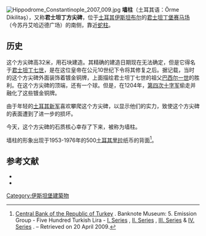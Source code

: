[[Image:Hippodrome_Constantinople_2007_009.jpg|thumb]]
'''墙柱'''（土耳其语：Örme Dikilitaş），又称'''君士坦丁方尖碑'''，位于[[土耳其|土耳其]][[伊斯坦布尔|伊斯坦布尔]]的[[君士坦丁堡赛马场|君士坦丁堡赛马场]]（今苏丹艾哈迈德广场）的南侧，靠近[[蛇柱|蛇柱]]。

== 历史 ==
这个方尖碑高32米，用石块建造。其精确的建造日期现在无法确定，但是它得名于[[君士坦丁七世|君士坦丁七世]]，是在这位皇帝在公元10世纪下令将其修复之后。据记载，当时的这个方尖碑外面装饰着镀金铜牌，上面描绘君士坦丁七世的祖父[[巴西尔一世|巴西尔一世]]的胜利。在这个方尖碑的顶端，还有一个球。但是，在1204年，[[第四次十字军|第四次十字军]]偷走并融化了这些镀金铜牌。 

由于年轻的[[土耳其新军|土耳其新军]]喜欢攀爬这个方尖碑，以显示他们的实力，致使这个方尖碑的表面遭到了进一步的损坏。

今天，这个方尖碑的石质核心幸存了下来，被称为墙柱。

墙柱的形象出现于1953-1976年的500[[土耳其里拉|土耳其里拉]]纸币的背面<ref>[http://www.tcmb.gov.tr/yeni/eng/ Central Bank of the Republic of Turkey]  {{webarchive|url=https://www.webcitation.org/5hFIaQq0J?url=http://www.tcmb.gov.tr/yeni/eng/ |date=2009-06-03 }}. Banknote Museum: 5. Emission Group - Five Hundred Turkish Lira - [http://www.tcmb.gov.tr/yeni/banknote/E5/182.htm I. Series]  {{webarchive|url=https://web.archive.org/web/20090204092416/http://tcmb.gov.tr/yeni/banknote/E5/182.htm |date=2009-02-04 }}, [http://www.tcmb.gov.tr/yeni/banknote/E5/184.htm II. Series]  {{webarchive|url=https://web.archive.org/web/20090204092417/http://tcmb.gov.tr/yeni/banknote/E5/184.htm |date=2009-02-04 }}, [http://www.tcmb.gov.tr/yeni/banknote/E5/186.htm III. Series]  {{webarchive|url=https://web.archive.org/web/20090204092422/http://tcmb.gov.tr/yeni/banknote/E5/186.htm |date=2009-02-04 }} & [http://www.tcmb.gov.tr/yeni/banknote/E5/188.htm IV. Series]  {{webarchive|url=https://web.archive.org/web/20090204092430/http://tcmb.gov.tr/yeni/banknote/E5/188.htm |date=2009-02-04 }}. – Retrieved on 20 April 2009.</ref>。

==参考文献==
{{Reflist}}
*{{cite web | url = http://english.istanbul.gov.tr/Default.aspx?pid=302 | title = The Walled Obelisk | accessdate = 2006-09-16 | deadurl = yes | archiveurl = https://web.archive.org/web/20060912114108/http://english.istanbul.gov.tr/Default.aspx?pid=302 | archivedate = 2006-09-12 }}
*{{cite web | url = http://www.hotelle.com/SultanahmetSquare.asp | title = The Walled Obelisk | accessdate = 2006-09-16 | deadurl = yes | archiveurl = https://web.archive.org/web/20060904141549/http://www.hotelle.com/SultanahmetSquare.asp | archivedate = 2006-09-04 }}
{{commonscat-inline|Walled Obelisk}}

[[Category:伊斯坦堡建築物|Category:伊斯坦堡建築物]]

{{coord|41|00|19.43|N|28|58|29.44|E|display=title|region:TR_type:landmark}}